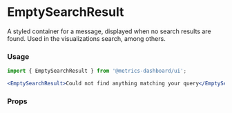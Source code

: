 
# EmptySearchResult

A styled container for a message, displayed when no search results are found. Used in the visualizations search, among others.

### Usage

```jsx
import { EmptySearchResult } from '@metrics-dashboard/ui';

<EmptySearchResult>Could not find anything matching your query</EmptySearchResult>;
```

### Props

<ArgTypes of={EmptySearchResult} />
